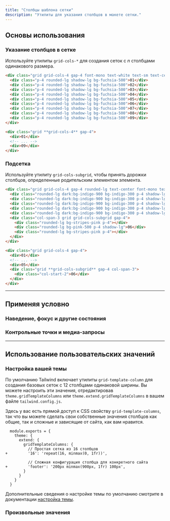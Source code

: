 ```yaml
---
title: "Столбцы шаблона сетки"
description: "Утилиты для указания столбцов в макете сетки."
---
```




## Основы использования

### Указание столбцов в сетке

Используйте утилиты `grid-cols-*` для создания сеток с _n_ столбцами одинакового размера.

```html {{ example: true }}
<div class="grid grid-cols-4 gap-4 font-mono text-white text-sm text-center font-bold leading-6 bg-stripes-fuchsia rounded-lg">
  <div class="p-4 rounded-lg shadow-lg bg-fuchsia-500">01</div>
  <div class="p-4 rounded-lg shadow-lg bg-fuchsia-500">02</div>
  <div class="p-4 rounded-lg shadow-lg bg-fuchsia-500">03</div>
  <div class="p-4 rounded-lg shadow-lg bg-fuchsia-500">04</div>
  <div class="p-4 rounded-lg shadow-lg bg-fuchsia-500">05</div>
  <div class="p-4 rounded-lg shadow-lg bg-fuchsia-500">06</div>
  <div class="p-4 rounded-lg shadow-lg bg-fuchsia-500">07</div>
  <div class="p-4 rounded-lg shadow-lg bg-fuchsia-500">08</div>
  <div class="p-4 rounded-lg shadow-lg bg-fuchsia-500">09</div>
</div>
```

```html
<div class="grid **grid-cols-4** gap-4">
  <div>01</div>
  <!-- ... -->
  <div>09</div>
</div>
```

### Подсетка

Используйте утилиту `grid-cols-subgrid`, чтобы принять дорожки столбцов, определенные родительским элементом элемента.

```html {{ example: true }}
<div class="grid grid-cols-4 gap-4 rounded-lg text-center font-mono text-sm font-bold leading-6 text-white">
  <div class="rounded-lg dark:bg-indigo-900 bg-indigo-300 p-4 shadow-lg">01</div>
  <div class="rounded-lg dark:bg-indigo-900 bg-indigo-300 p-4 shadow-lg">02</div>
  <div class="rounded-lg dark:bg-indigo-900 bg-indigo-300 p-4 shadow-lg">03</div>
  <div class="rounded-lg dark:bg-indigo-900 bg-indigo-300 p-4 shadow-lg">04</div>
  <div class="rounded-lg dark:bg-indigo-900 bg-indigo-300 p-4 shadow-lg">05</div>
  <div class="col-span-3 grid grid-cols-subgrid gap-4">
    <div class="rounded-lg bg-stripes-pink p-4"></div>
    <div class="rounded-lg bg-pink-500 p-4 shadow-lg">06</div>
    <div class="rounded-lg bg-stripes-pink p-4"></div>
  </div>
</div>
```

```html
<div class="grid grid-cols-4 gap-4">
  <div>01</div>
  <!-- ... -->
  <div>05</div>
  <div class="grid **grid-cols-subgrid** gap-4 col-span-3">
    <div class="col-start-2">06</div>
  </div>
</div>
```

---

## <Heading ignore>Применяя условно</Heading>

### <Heading ignore>Наведение, фокус и другие состояния</Heading>

<HoverFocusAndOtherStates defaultClass="grid grid-cols-1" featuredClass="grid-cols-6" />

### <Heading ignore>Контрольные точки и медиа-запросы</Heading>

<BreakpointsAndMediaQueries defaultClass="grid grid-cols-1" featuredClass="grid-cols-6" />

---

## Использование пользовательских значений

### Настройка вашей темы

По умолчанию Tailwind включает утилиты `grid-template-column` для создания базовых сеток с 12 столбцами одинаковой ширины. Вы можете настроить эти значения, отредактировав `theme.gridTemplateColumns` или `theme.extend.gridTemplateColumns` в вашем файле `tailwind.config.js`.

Здесь у вас есть прямой доступ к CSS свойству `grid-template-columns`, так что вы можете сделать свои собственные значения столбцов как общие, так и сложные и зависящие от сайта, как вам нравится.

```diff-js {{ filename: 'tailwind.config.js' }}
  module.exports = {
    theme: {
      extend: {
        gridTemplateColumns: {
          // Простая сетка из 16 столбцов
+         '16': 'repeat(16, minmax(0, 1fr))',

          // Сложная конфигурация столбца для конкретного сайта
+         'footer': '200px minmax(900px, 1fr) 100px',
        }
      }
    }
  }
```

Дополнительные сведения о настройке темы по умолчанию смотрите в документации [настройка темы](/docs/theme#customizing-the-default-theme).

### Произвольные значения

<ArbitraryValues property="grid-template-columns" defaultClass="grid" featuredClass="grid-cols-[200px_minmax(900px,_1fr)_100px]" />
